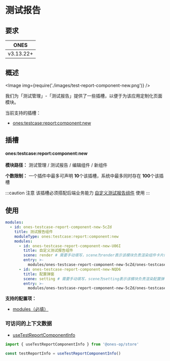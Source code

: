 # 测试报告

## 要求

|   ONES    |
| :-------: |
| v3.13.22+ |

## 概述

<Image img={require('./images/test-report-component-new.png')} />

我们为「测试管理」-「测试报告」提供了一些插槽，以便于为该应用定制化页面模块。

当前支持的插槽：

- [ones:testcase:report:component:new](#onestestcasereportcomponentnew)

## 插槽

#### ones:testcase:report:component:new

**模块路径：** 测试管理 / 测试报告 / 编辑组件 / 新组件

**个数限制：** 一个插件中最多可声明 **10**个该插槽，系统中最多同时存在 **100**个该插槽

:::caution 注意
该插槽必须搭配后端业务能力 [自定义测试报告组件](../../../../business/testcase/testcase-report-component/index.mdx) 使用
:::

## 使用

```yaml
modules:
  - id: ones-testcase-report-component-new-5cZd
    title: 测试报告组件
    moduleType: ones:testcase:report:component:new
    modules:
      - id: ones-testcase-report-component-new-U06I
        title: 自定义测试报告组件
        scene: render # 需要手动填写，scene为render表示该模块负责渲染组件卡片内容，该模块必须添加
        entry: >-
          modules/ones-testcase-report-component-new-5cZd/ones-testcase-report-component-new-U06I/index.html
      - id: ones-testcase-report-component-new-NQD6
        title: 配置弹窗
        scene: setting # 需要手动填写，scene为setting表示该模块负责渲染配置弹窗，如果组件不需要配置，该模块可不添加
        entry: >-
          modules/ones-testcase-report-component-new-5cZd/ones-testcase-report-component-new-NQD6/index.html
```

**支持的配置项：**

- [modules（必填）](../../../../../reference/config/plugin.yaml#subModule)

### 可访问的上下文数据

- [useTestReportComponentInfo](../../../../../reference/packages/store/store.md#useTestReportComponentInfo)

```ts
import { useTestReportComponentInfo } from '@ones-op/store'

const testReportInfo = useTestReportComponentInfo()
```
